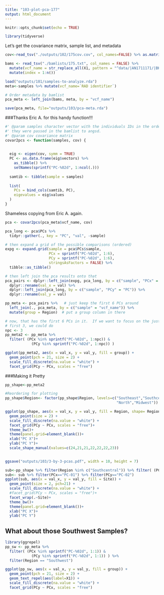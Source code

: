 ```yaml
---
title: "103-plot-pca-177"
output: html_document
---
```


```r
knitr::opts_chunk$set(echo = TRUE)
```

```r
library(tidyverse)
```

Let's get the covariance matrix, sample list, and metadata
```r
cov<-read_tsv("./outputs/102/175cov.cov", col_names=FALSE) %>% as.matrix()

bams <- read_tsv("./bamlists/175.txt", col_names = FALSE) %>%
  mutate(vcf_name = str_replace_all(X1, pattern = "^data/|AN1711171/|BK1703222/|_sorted.*$", "")) %>%
  mutate(index = 1:n())

load("outputs/101/samples-to-analyze.rda")
meta<-samples %>% mutate(vcf_name=`RAD identifier`)

# Order metadata by bamlist
pca_meta <- left_join(bams, meta, by = "vcf_name")

save(pca_meta, file="outputs/103/pca-meta.rda")
```

###Thanks Eric A. for this handy function!!!
```r
#' @param samples character vector with the individuals IDs in the order in which
#' they were passed in the bamlist to angsd.
#' @param cov covariance matrix
covar2pcs <- function(samples, cov) {
  
  
  eig <- eigen(cov, symm = TRUE)
  PC <- as.data.frame(eig$vectors) %>%
    as_tibble() %>%
    setNames(sprintf("PC-%02d", 1:ncol(.)))
  
  samtib <- tibble(sample = samples)
  
  list(
    PCs = bind_cols(samtib, PC),
    eigevalues = eig$values
  )
}
```

Shameless copying from Eric A. again.
```r
pca <- covar2pcs(pca_meta$vcf_name, cov)

pca_long <- pca$PCs %>%
  tidyr::gather(., key = "PC", "val", -sample)

# then expand a grid of the possible comparisons (ordered)
expg <- expand.grid(sample = pca$PCs$sample,
                    PCx = sprintf("PC-%02d", 1:6),
                    PCy = sprintf("PC-%02d", 1:6),
                    stringsAsFactors = FALSE) %>%
  tibble::as_tibble()

# then left join the pca results onto that
pca_pairs <- dplyr::left_join(expg, pca_long, by = c("sample", "PCx" = "PC")) %>%
  dplyr::rename(val_x = val) %>%
  dplyr::left_join(pca_long, by = c("sample", "PCy" = "PC")) %>%
  dplyr::rename(val_y = val)

pp_meta <- pca_pairs %>%   # just keep the first 6 PCs around
  left_join(., pca_meta, by = c("sample" = "vcf_name")) %>%
  mutate(group = Region)  # put a group column in there

# now, that has the first 6 PCs in it.  If we want to focus on the just the
# first 3, we could do 
npc <- 3
pp_meta2 <- pp_meta %>%
  filter( (PCx %in% sprintf("PC-%02d", 1:npc)) & 
            (PCy %in% sprintf("PC-%02d", 1:npc)) )

ggplot(pp_meta2, aes(x = val_x, y = val_y, fill = group)) +
  geom_point(pch = 21, size = 2) +
  scale_fill_discrete(na.value = "white") + 
  facet_grid(PCy ~ PCx, scales = "free")


```
###Making it Pretty
```r
pp_shape<-pp_meta2

#Reordering for plotting
pp_shape$Region<- factor(pp_shape$Region, levels=c("Southeast","Southcentral", "Southwest", "Interior", "Northwest",
                                                   "North","Midwest"))        

ggplot(pp_shape, aes(x = val_x, y = val_y, fill = Region, shape= Region)) +
  geom_point(size = 2) +
  scale_fill_discrete(na.value = "white") + 
  facet_grid(PCy ~ PCx, scales = "free")+
  theme_bw()+
  theme(panel.grid=element_blank())+
  xlab("PC X")+
  ylab("PC Y")+
  scale_shape_manual(values=c(24,21,21,22,22,22,23))
  

ggsave("outputs/103/3-by-3-pcas.pdf", width = 10, height = 7)


```

```r
sub<-pp_shape %>% filter(Region %in% c("Southcentral")) %>% filter( (PCx %in% sprintf("PC-%02d", 1:2)) & (PCy %in% sprintf("PC-%02d", 1:2)) )
sub<- sub %>% filter(PCx=="PC-01") %>% filter(PCy=="PC-02")
ggplot(sub, aes(x = val_x, y = val_y, fill = Site)) +
  geom_point(size = 2, pch=21) +
  scale_fill_discrete(na.value = "white") + 
  #facet_grid(PCy ~ PCx, scales = "free")+
  facet_wrap(.~Site)+
  theme_bw()+
  theme(panel.grid=element_blank())+
  xlab("PC X")+
  ylab("PC Y")

```
## What about those Southwest Samples?
```r
library(ggrepel)
pp_sw <- pp_meta %>%
  filter( (PCx %in% sprintf("PC-%02d", 1:1)) & 
            (PCy %in% sprintf("PC-%02d", 1:1)) ) %>%
  filter(Region == "Southwest")

ggplot(pp_sw, aes(x = val_x, y = val_y, fill = group)) +
  geom_point(pch = 21, size = 2) +
  geom_text_repel(aes(label=X1)) +
  scale_fill_discrete(na.value = "white") + 
  facet_grid(PCy ~ PCx, scales = "free")



```